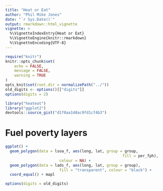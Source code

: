 ```yaml
---
title: "Heat or Eat"
author: "Phil Mike Jones"
date: "`r Sys.Date()`"
output: rmarkdown::html_vignette
vignette: >
  %\VignetteIndexEntry{Heat or Eat}
  %\VignetteEngine{knitr::rmarkdown}
  %\VignetteEncoding{UTF-8}
---
```


```r
require("knitr")
knitr::opts_chunk$set(
	echo = FALSE,
	message = FALSE,
	warning = TRUE
)
opts_knit$set(root.dir = normalizePath("../"))
old_digits <- options()[["digits"]]
options(digits = 2)
```

```r
library("heateat")
library("ggplot2")
devtools::source_gist("d1f0aa148ac9fd1cf4b3")
```


# Fuel poverty layers
```r
ggplot() +
  geom_polygon(data = lsoa_f, aes(long, lat, group = group,
                                                    fill = per_fph),
                        colour = NA) +
  geom_polygon(data = lads_f, aes(long, lat, group = group),
                        fill = "transparent", colour = "black") +
  coord_equal() + mapl
```

```r
options(digits = old_digits)
```
